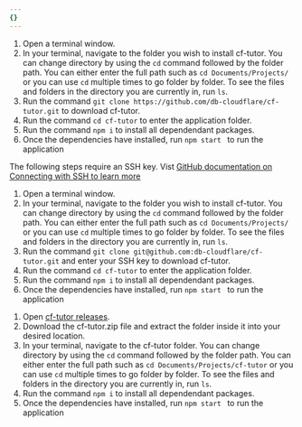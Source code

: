 ```yaml
---
{}
---
```



<Tabs>

<TabItem label="Git clone HTTPS">

1. Open a terminal window.
2. In your terminal, navigate to the folder you wish to install cf-tutor. You can change directory by using the `cd` command followed by the folder path. You can either enter the full path such as `cd Documents/Projects/ ` or you can use `cd` multiple times to go folder by folder. To see the files and folders in the directory you are currently in, run `ls`.
3. Run the command `git clone https://github.com/db-cloudflare/cf-tutor.git` to download cf-tutor.
4. Run the command `cd cf-tutor` to enter the application folder.
5. Run the command `npm i` to install all dependendant packages.
6. Once the dependencies have installed, run `npm start ` to run the application

</TabItem>

<TabItem label="Git clone SSH">

The following steps require an SSH key. Vist [GitHub documentation on Connecting with SSH to learn more](https://docs.github.com/en/authentication/connecting-to-github-with-ssh)

1. Open a terminal window.
2. In your terminal, navigate to the folder you wish to install cf-tutor. You can change directory by using the `cd` command followed by the folder path. You can either enter the full path such as `cd Documents/Projects/ ` or you can use `cd` multiple times to go folder by folder. To see the files and folders in the directory you are currently in, run `ls`.
3. Run the command `git clone git@github.com:db-cloudflare/cf-tutor.git` and enter your SSH key to download cf-tutor.
4. Run the command `cd cf-tutor` to enter the application folder.
5. Run the command `npm i` to install all dependendant packages.
6. Once the dependencies have installed, run `npm start ` to run the application

</TabItem>

<TabItem label="Download from browser">

1. Open [cf-tutor releases](https://github.com/db-cloudflare/cf-tutor/releases).
2. Download the cf-tutor.zip file and extract the folder inside it into your desired location.
3. In your terminal, navigate to the cf-tutor folder. You can change directory by using the `cd` command followed by the folder path. You can either enter the full path such as `cd Documents/Projects/cf-tutor` or you can use `cd` multiple times to go folder by folder. To see the files and folders in the directory you are currently in, run `ls`.
4. Run the command `npm i` to install all dependendant packages.
5. Once the dependencies have installed, run `npm start ` to run the application

</TabItem> </Tabs>
